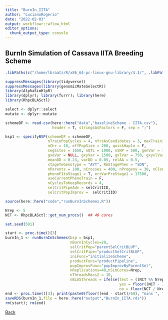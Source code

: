 ```yaml
---
title: "BurnIn_IITA"
author: "LucianoRogerio"
date: "2022-02-03"
output: workflowr::wflow_html
editor_options:
  chunk_output_type: console
---
```


## BurnIn Simulation of Cassava IITA Breeding Scheme

```r

.libPaths(c("/home/lbraatz/R/x86_64-pc-linux-gnu-library/4.1/", .libPaths(), "/programs/R-4.1.2/library/"))
```

```r
suppressMessages(library(tidyverse))
suppressMessages(library(genomicMateSelectR))
library(AlphaSimHlpR)
library(dplyr); library(furrr); library(here)
library(RhpcBLASctl)

select <- dplyr::select
mutate <- dplyr::mutate
```


```r
schemeDF <- read.csv(here::here("data","baselineScheme - IITA.csv"),
                     header = T, stringsAsFactors = F, sep = ";")

bsp1 <- specifyBSP(schemeDF = schemeDF, 
                   nTrainPopCycles = 4, nYrsAsCandidates = 3, maxTrainingPopSize = 1500,
                   nChr = 18, effPopSize = 200, quickHaplo = F,
                   segSites = 1650, nQTL = 1000, nSNP = 500, genVar = 1500,
                   gxeVar = NULL, gxyVar = 1500, gxlVar = 750, gxyxlVar = 300,
                   meanDD = 0.23, varDD = 0.05, relAA = 0.5,
                   stageToGenotype = "AYT", RmStagePhen = "SDN",
                   nParents = 100, nCrosses = 400, nProgeny = 30, nClonesToNCRP = 3,
                   phenoF1toStage1 = T, errVarPreStage1 = 17500,
                   useCurrentPhenoTrain = F,
                   nCyclesToKeepRecords = 4,
                   selCritPipeAdv = selCritIID,
                   selCritPopImprov =  selCritIID)

source(here::here("code","runBurnInSchemes.R"))
```


```r
Nrep <- 5
NCT <- RhpcBLASctl::get_num_procs()  ## 40 cores

```

```r
set.seed(501)

start <- proc.time()[3]
burnIn_1 <- runBurnInSchemes(bsp = bsp1,
                             nBurnInCycles=20,
                             selCritPop="parentSelCritBLUP",
                             selCritPipe="productSelCritBLUP",
                             iniFunc="initializeScheme",
                             productFunc="productPipeline",
                             popImprovFunc="popImprovByParentSel",
                             nReplications=40,nSimCores=Nrep,
                             nThreadsMacs2 = 10,
                             nBLASthreads = ifelse(test = ((NCT %% Nrep) == 0),
                                                   yes = floor((NCT - 1) / Nrep),
                                                   no = floor(NCT / Nrep)))
end <- proc.time()[3]; print(paste0(floor((end - start)/60), "mins ", floor(((end - start)%%60)), "s elapsed - bsp1"))
saveRDS(burnIn_1,file = here::here("output","BurnIn_IITA.rds"))
rm(start); rm(end)
```

[Back](VD_Optimization.html)
